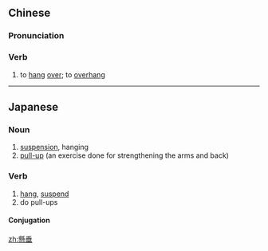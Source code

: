 {{also|悬垂}}
==Chinese==
{{zh-forms|s=悬垂}}

===Pronunciation===
{{zh-pron
|m=xuánchuí
|c=jyun4 seoi4
|cat=v
}}

===Verb===
{{zh-verb}}

# to [[hang]] [[over]]; to [[overhang]]

----

==Japanese==
{{ja-kanjitab|けん|すい|yomi=on}}

===Noun===
{{ja-noun|けんすい}}

# [[suspension]], hanging
# [[pull-up]] (an exercise done for strengthening the arms and back)

===Verb===
{{ja-verb-suru|tr=intrans|けんすい}}

# [[hang]], [[suspend]]
# do pull-ups
#: {{ja-usex|左手で右手の手首を持って懸垂します。|ひだりて で みぎて の てくび を もって けんすい します。|You hold your right wrist with your left hand and pull yourself up.}}

====Conjugation====
{{ja-suru|けんすい}}

[[zh:懸垂]]